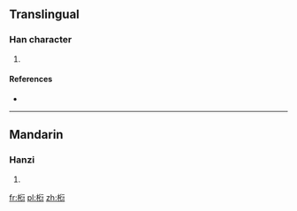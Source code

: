 ==Translingual==

===Han character===
{{Han char|rn=75|rad=木|as=09|sn=13|four=4192<sub>1</sub>|canj=木竹人弓 (DHON), X木竹人弓 (XDHON)}}

# {{defn|Han|sort=木09}}

====References====
* {{Han ref|kx=0538.040|dkj=15086|hdz=21252.050|uh=693C|ud=26940|bh=DDF4|bd=56820}}

----

==Mandarin==

===Hanzi===
{{cmn-hanzi|pin=[[yǎn]] ([[yan3]])|wg=yen<sup>3</sup>}}

# {{defn|lang=cmn|sort=木09}}

[[fr:椼]]
[[pl:椼]]
[[zh:椼]]